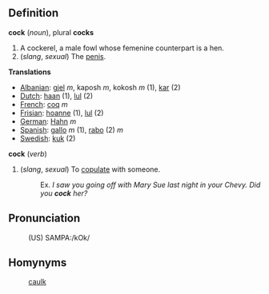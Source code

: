 ==Definition==

'''cock''' (''noun''), plural '''cocks'''
# A cockerel, a male fowl whose femenine counterpart is a hen.
# (''slang'', ''sexual'') The [[penis]].

'''Translations'''
*[[Albanian]]: [[gjel]] ''m'', kaposh ''m'', kokosh ''m'' (1), [[kar]] (2)
*[[Dutch]]: [[haan]] (1), [[lul]] (2)
*[[French]]: [[coq]] ''m''
*[[Frisian]]: [[hoanne]] (1), [[lul]] (2)
*[[German]]: [[Hahn]] ''m''
*[[Spanish]]: [[gallo]] ''m'' (1), [[rabo]] (2) ''m''
*[[Swedish]]: [[kuk]] (2)



'''cock''' (''verb'')
# (''slang'', ''sexual'') To [[copulate]] with someone.
#:Ex. ''I saw you going off with Mary Sue last night in your Chevy.  Did you '''cock''' her?''

==Pronunciation==
:(US) SAMPA:/kOk/

==Homynyms==
:[[caulk]]